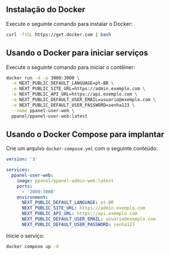 ## Instalação do Docker

Execute o seguinte comando para instalar o Docker:

```bash
curl -fsSL https://get.docker.com | bash
```

## Usando o Docker para iniciar serviços

Execute o seguinte comando para iniciar o contêiner:

```bash
docker run -d -p 3000:3000 \
  -e NEXT_PUBLIC_DEFAULT_LANGUAGE=pt-BR \
  -e NEXT_PUBLIC_SITE_URL=https://admin.exemplo.com \
  -e NEXT_PUBLIC_API_URL=https://api.exemplo.com \
  -e NEXT_PUBLIC_DEFAULT_USER_EMAIL=usuario@exemplo.com \
  -e NEXT_PUBLIC_DEFAULT_USER_PASSWORD=senha123 \
  --name ppanel-user-web \
  ppanel/ppanel-user-web:latest
```

## Usando o Docker Compose para implantar

Crie um arquivo `docker-compose.yml` com o seguinte conteúdo:

```yaml
version: '3'

services:
  ppanel-user-web:
    image: ppanel/ppanel-admin-web:latest
    ports:
      - '3000:3000'
    environment:
      NEXT_PUBLIC_DEFAULT_LANGUAGE: pt-BR
      NEXT_PUBLIC_SITE_URL: https://admin.exemplo.com
      NEXT_PUBLIC_API_URL: https://api.exemplo.com
      NEXT_PUBLIC_DEFAULT_USER_EMAIL: usuario@exemplo.com
      NEXT_PUBLIC_DEFAULT_USER_PASSWORD: senha123
```

Inicie o serviço:

```bash
docker compose up -d
```


<Giscus />
